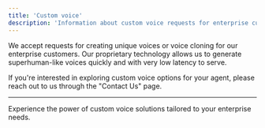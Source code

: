 ```yaml
---
title: 'Custom voice'
description: 'Information about custom voice requests for enterprise customers.'
---
```


We accept requests for creating unique voices or voice cloning for our enterprise customers. Our proprietary technology allows
us to generate superhuman-like voices quickly and with very low latency to serve.

If you're interested in exploring custom voice options for your agent, please reach out to us through the "Contact Us" page.

***

Experience the power of custom voice solutions tailored to your enterprise needs.